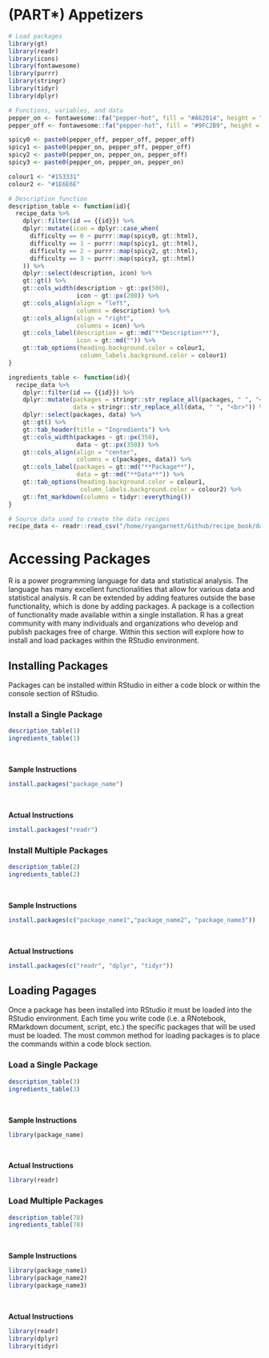 # (PART\*) Appetizers {-}

```r
# Load packages
library(gt)
library(readr)
library(icons)
library(fontawesome)
library(purrr)
library(stringr)
library(tidyr)
library(dplyr)
```

```r
# Functions, variables, and data
pepper_on <- fontawesome::fa("pepper-hot", fill = "#A62014", height = "2em")
pepper_off <- fontawesome::fa("pepper-hot", fill = "#9FC2B9", height = "2em")

spicy0 <- paste0(pepper_off, pepper_off, pepper_off)
spicy1 <- paste0(pepper_on, pepper_off, pepper_off)
spicy2 <- paste0(pepper_on, pepper_on, pepper_off)
spicy3 <- paste0(pepper_on, pepper_on, pepper_on)

colour1 <- "#153331"
colour2 <- "#1E6E6E"

# Description function
description_table <- function(id){
  recipe_data %>%
    dplyr::filter(id == {{id}}) %>%
    dplyr::mutate(icon = dplyr::case_when(
      difficulty == 0 ~ purrr::map(spicy0, gt::html),
      difficulty == 1 ~ purrr::map(spicy1, gt::html),
      difficulty == 2 ~ purrr::map(spicy2, gt::html),
      difficulty == 3 ~ purrr::map(spicy3, gt::html)
    )) %>%
    dplyr::select(description, icon) %>%
    gt::gt() %>%
    gt::cols_width(description ~ gt::px(500),
                   icon ~ gt::px(200)) %>%
    gt::cols_align(align = "left",
                   columns = description) %>%
    gt::cols_align(align = "right",
                   columns = icon) %>%
    gt::cols_label(description = gt::md("**Description**"),
                   icon = gt::md("")) %>%
    gt::tab_options(heading.background.color = colour1,
                    column_labels.background.color = colour1)
}

ingredients_table <- function(id){
  recipe_data %>%
    dplyr::filter(id == {{id}}) %>%
    dplyr::mutate(packages = stringr::str_replace_all(packages, " ", "<br>"),
                  data = stringr::str_replace_all(data, " ", "<br>")) %>%
    dplyr::select(packages, data) %>%
    gt::gt() %>%
    gt::tab_header(title = "Ingredients") %>%
    gt::cols_width(packages ~ gt::px(350),
                   data ~ gt::px(350)) %>%
    gt::cols_align(align = "center",
                   columns = c(packages, data)) %>%
    gt::cols_label(packages = gt::md("**Package**"),
                   data = gt::md("**Data**")) %>%
    gt::tab_options(heading.background.color = colour1,
                    column_labels.background.color = colour2) %>%
    gt::fmt_markdown(columns = tidyr::everything())
}

# Source data used to create the data recipes
recipe_data <- readr::read_csv("/home/ryangarnett/Github/recipe_book/data/source_recipes.csv")
```

# Accessing Packages
R is a power programming language for data and statistical analysis. The language has many excellent functionalities that allow for various data and statistical analysis. R can be extended by adding features outside the base functionality, which is done by adding packages. A package is a collection of functionality made available within a single installation. R has a great community with many individuals and organizations who develop and publish packages free of charge. Within this section will explore how to install and load packages within the RStudio environment.

## Installing Packages
Packages can be installed within RStudio in either a code block or within the console section of RStudio.

### Install a Single Package
```r
description_table(1)
ingredients_table(1)
```

</br>

**Sample Instructions**
```r
install.packages("package_name")
```

</br>

**Actual Instructions**
```r
install.packages("readr")
```


### Install Multiple Packages
```r
description_table(2)
ingredients_table(2)
```

</br>

**Sample Instructions**
```r
install.packages(c("package_name1","package_name2", "package_name3"))
```

</br>

**Actual Instructions**
```r
install.packages(c("readr", "dplyr", "tidyr"))
```

## Loading Pagages
Once a package has been installed into RStudio it must be loaded into the RStudio environment. Each time you write code (i.e. a RNotebook, RMarkdown document, script, etc.) the specific packages that will be used must be loaded. The most common method for loading packages is to place the commands within a code block section.

### Load a Single Package
```r
description_table(3)
ingredients_table(3)
```

</br>

**Sample Instructions**
```r
library(package_name)
```

</br>

**Actual Instructions**
```r
library(readr)
```

### Load Multiple Packages
```r
description_table(78)
ingredients_table(78)
```

</br>

**Sample Instructions**
```r
library(package_name1)
library(package_name2)
library(package_name3)
```

</br>

**Actual Instructions**
```r
library(readr)
library(dplyr)
library(tidyr)
```
